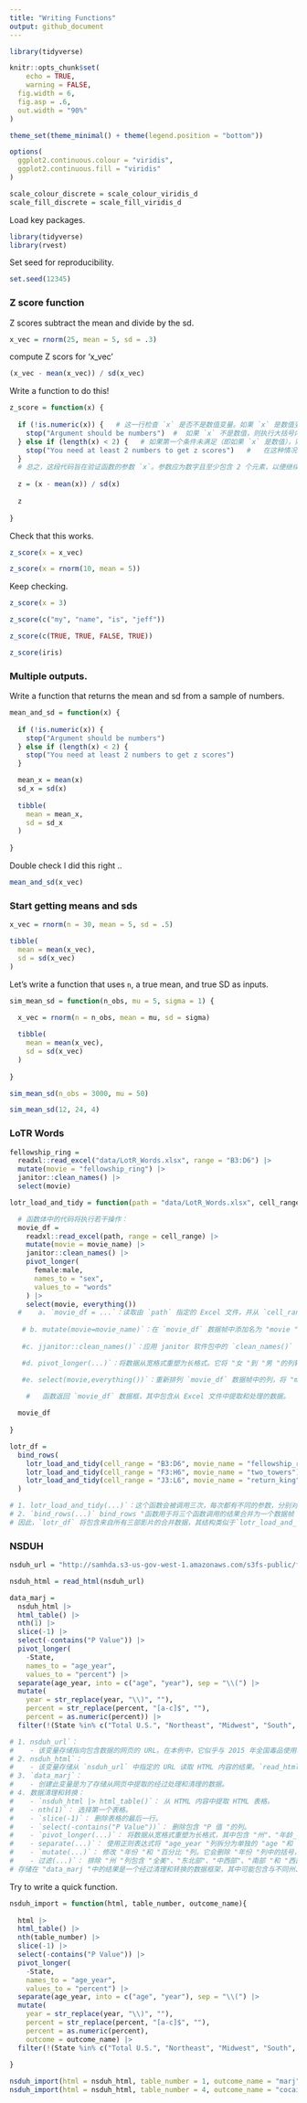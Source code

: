 ```yaml
---
title: "Writing Functions"
output: github_document
---
```


```r
library(tidyverse)

knitr::opts_chunk$set(
	echo = TRUE,
	warning = FALSE,
  fig.width = 6,
  fig.asp = .6,
  out.width = "90%"
)

theme_set(theme_minimal() + theme(legend.position = "bottom"))

options(
  ggplot2.continuous.colour = "viridis",
  ggplot2.continuous.fill = "viridis"
)

scale_colour_discrete = scale_colour_viridis_d
scale_fill_discrete = scale_fill_viridis_d

```

Load key packages.

```r
library(tidyverse)
library(rvest)
```

Set seed for reproducibility.

```r
set.seed(12345)
```

### Z score function

Z scores subtract the mean and divide by the sd. 

```r
x_vec = rnorm(25, mean = 5, sd = .3)
```

compute Z scors for 'x_vec'

```r
(x_vec - mean(x_vec)) / sd(x_vec)
```

Write a function to do this!

```r
z_score = function(x) {
  
  if (!is.numeric(x)) {   # 这一行检查 `x` 是否不是数值变量。如果 `x` 是数值变量，函数 `is.numeric(x)` 返回 `TRUE'；如果不是数值变量，函数 `is.numeric(x)` 返回 `FALSE'。在 `is.numeric(x)` 前面的 `!` 表示否定条件，因此它检查 `x` 是否不是数值变量。
    stop("Argument should be numbers")  #  如果 `x` 不是数值，则执行大括号内的代码。在这种情况下，程序会停止执行并显示错误信息： "参数应为数字。这意味着，如果输入的参数不是数值，代码就会以这条错误信息结束。
  } else if (length(x) < 2) {   # 如果第一个条件未满足（即如果 `x` 是数值），则进入下一个条件。该条件使用 `length(x) < 2` 检查 `x` 的长度是否小于 2。如果 `x` 包含的元素少于 2 个，则执行大括号内的代码。
    stop("You need at least 2 numbers to get z scores")   #   在这种情况下，程序会再次停止执行，并显示不同的错误信息： "您至少需要 2 个数字才能得到 z 分数。这意味着，如果您将一个数值作为参数传递，但其中包含的元素少于 2 个（例如，一个数字），代码就会以这条错误信息终止。
  }
  # 总之，这段代码旨在验证函数的参数 `x`。参数应为数字且至少包含 2 个元素，以便继续执行函数要执行的操作。如果 `x` 不符合这些条件，就会显示相应的错误信息，并停止程序的执行。
  
  z = (x - mean(x)) / sd(x)
  
  z
  
}
```

Check that this works.

```r
z_score(x = x_vec)

z_score(x = rnorm(10, mean = 5))
```

Keep checking.

```r
z_score(x = 3)

z_score(c("my", "name", "is", "jeff"))

z_score(c(TRUE, TRUE, FALSE, TRUE))

z_score(iris)
```

### Multiple outputs.

Write a function that returns the mean and sd from a sample of numbers.

```r
mean_and_sd = function(x) {
  
  if (!is.numeric(x)) {
    stop("Argument should be numbers")
  } else if (length(x) < 2) {
    stop("You need at least 2 numbers to get z scores")
  }

  mean_x = mean(x)
  sd_x = sd(x)
  
  tibble(
    mean = mean_x,
    sd = sd_x
  )
  
}
```

Double check I did this right ..

```r
mean_and_sd(x_vec)
```



### Start getting means and sds

```r

x_vec = rnorm(n = 30, mean = 5, sd = .5)

tibble(
  mean = mean(x_vec),
  sd = sd(x_vec)
)
```

Let's write a function that uses `n`, a true mean, and true SD as inputs. 

```r
sim_mean_sd = function(n_obs, mu = 5, sigma = 1) {
  
  x_vec = rnorm(n = n_obs, mean = mu, sd = sigma)

  tibble(
    mean = mean(x_vec),
    sd = sd(x_vec)
  )
  
}

sim_mean_sd(n_obs = 3000, mu = 50)

sim_mean_sd(12, 24, 4)
```
### LoTR Words



```r
fellowship_ring = 
  readxl::read_excel("data/LotR_Words.xlsx", range = "B3:D6") |>
  mutate(movie = "fellowship_ring") |> 
  janitor::clean_names() |> 
  select(movie)

lotr_load_and_tidy = function(path = "data/LotR_Words.xlsx", cell_range, movie_name) {  #   - 函数名称： Lotr_load_and_tidy, 参数：path`（默认值："data/LotR_Words.xlsx"）： 该参数表示 Excel 文件的文件路径。默认设置为 "data/LotR_Words.xlsx"。 cell_range`： 该参数没有指定默认值，预计包含 Excel 文件中的单元格区域。 movie_name`： 该参数也未指定默认值，预计包含电影名称。

  # 函数体中的代码将执行若干操作：
  movie_df = 
    readxl::read_excel(path, range = cell_range) |>
    mutate(movie = movie_name) |> 
    janitor::clean_names() |> 
    pivot_longer(
      female:male,
      names_to = "sex",
      values_to = "words"
    ) |> 
    select(movie, everything())
  #    a. `movie_df = ...`：读取由 `path` 指定的 Excel 文件，并从 `cell_range` 中提供的单元格区域提取数据。结果存储在 `movie_df` 数据帧中。
   
   # b. mutate(movie=movie_name)`：在 `movie_df` 数据帧中添加名为 "movie "的新列，并用 `movie_name` 的值填充。这将用于在数据中标注电影名称。
   
   #c. jjanitor::clean_names()`：应用 janitor 软件包中的 `clean_names()` 函数，对 `movie_df` 数据帧中的列名进行清理和标准化。

   #d. pivot_longer(...)`：将数据从宽格式重塑为长格式。它将 "女 "到 "男 "的列转换为两列： "性别 "和 "字数"。

   #e. select(movie,everything())`：重新排列 `movie_df` 数据帧中的列，将 "movie "列移到前面，保留所有其他列。
  
    #   函数返回 `movie_df` 数据框，其中包含从 Excel 文件中提取和处理的数据。

  movie_df
  
}

lotr_df = 
  bind_rows(
    lotr_load_and_tidy(cell_range = "B3:D6", movie_name = "fellowship_ring"),
    lotr_load_and_tidy(cell_range = "F3:H6", movie_name = "two_towers"),
    lotr_load_and_tidy(cell_range = "J3:L6", movie_name = "return_king")
  )

# 1. lotr_load_and_tidy(...)`：这个函数会被调用三次，每次都有不同的参数，分别对应不同的电影：The Fellowship of the Ring"（单元格区域："B3:D6）双塔奇兵》（单元格区域："F3:H6）王者归来》（单元格区域："J3:L6）
# 2. `bind_rows(...)` bind_rows "函数用于将三个函数调用的结果合并为一个数据帧（"lotr_df"）。该函数实际上是将数据帧堆叠在一起，按列对齐。
# 因此，`lotr_df` 将包含来自所有三部影片的合并数据，其结构类似于`lotr_load_and_tidy`函数返回的单个数据帧。在 `lotr_df` 中的每一行将代表其中一部电影中不同角色的字数，而 "movie"（电影）列将表示数据对应的电影（"fellowship_ring"、"two_towers "或 "return_king"）。

```

### NSDUH

```r
nsduh_url = "http://samhda.s3-us-gov-west-1.amazonaws.com/s3fs-public/field-uploads/2k15StateFiles/NSDUHsaeShortTermCHG2015.htm"

nsduh_html = read_html(nsduh_url)

data_marj = 
  nsduh_html |> 
  html_table() |> 
  nth(1) |>
  slice(-1) |> 
  select(-contains("P Value")) |>
  pivot_longer(
    -State,
    names_to = "age_year", 
    values_to = "percent") |>
  separate(age_year, into = c("age", "year"), sep = "\\(") |>
  mutate(
    year = str_replace(year, "\\)", ""),
    percent = str_replace(percent, "[a-c]$", ""),
    percent = as.numeric(percent)) |>
  filter(!(State %in% c("Total U.S.", "Northeast", "Midwest", "South", "West")))


```

```r
# 1. nsduh_url`：
#    - 该变量存储指向包含数据的网页的 URL。在本例中，它似乎与 2015 年全国毒品使用和健康调查（NSDUH）有关。
# 2. nsduh_html`：
#    - 该变量存储从 `nsduh_url` 中指定的 URL 读取 HTML 内容的结果。`read_html` 函数用于获取和解析 HTML 内容。
# 3. `data_marj`：
#    - 创建此变量是为了存储从网页中提取的经过处理和清理的数据。
# 4. 数据清理和转换：
#    - `nsduh_html |> html_table()`： 从 HTML 内容中提取 HTML 表格。
#    - nth(1)`： 选择第一个表格。
#    - `slice(-1)`： 删除表格的最后一行。
#    - `select(-contains("P Value"))`： 删除包含 "P 值 "的列。
#    - `pivot_longer(...)`： 将数据从宽格式重塑为长格式，其中包含 "州"、"年龄_年份 "和 "百分比 "列。
#    - separate(...)`： 使用正则表达式将 "age_year "列拆分为单独的 "age "和 "year "列。
#    - `mutate(...)`： 修改 "年份 "和 "百分比 "列。它会删除 "年份 "列中的括号，并将 "百分比 "列转换为数字。
#    - 过滤(...)`： 排除 "州 "列包含 "全美"、"东北部"、"中西部"、"南部 "和 "西部 "等值的行。
# 存储在 "data_marj "中的结果是一个经过清理和转换的数据框架，其中可能包含与不同州、年龄组和年份的毒品使用百分比有关的信息，这些信息基于 2015 年的 NSDUH 数据。代码删除了不必要的行和列，并对数据进行了重塑，以便进一步分析或可视化。
```

Try to write a quick function.

```r
nsduh_import = function(html, table_number, outcome_name){
  
  html |> 
  html_table() |> 
  nth(table_number) |>
  slice(-1) |> 
  select(-contains("P Value")) |>
  pivot_longer(
    -State,
    names_to = "age_year", 
    values_to = "percent") |>
  separate(age_year, into = c("age", "year"), sep = "\\(") |>
  mutate(
    year = str_replace(year, "\\)", ""),
    percent = str_replace(percent, "[a-c]$", ""),
    percent = as.numeric(percent),
    outcome = outcome_name) |>
  filter(!(State %in% c("Total U.S.", "Northeast", "Midwest", "South", "West")))
  
}

nsduh_import(html = nsduh_html, table_number = 1, outcome_name = "marj")
nsduh_import(html = nsduh_html, table_number = 4, outcome_name = "cocaine")

```